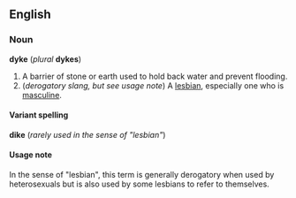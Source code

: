 ==English==
===Noun===
'''dyke''' (''plural'' '''dykes''')

#A barrier of stone or earth used to hold back water and prevent flooding.
#(''derogatory slang, but see usage note'') A [[lesbian]], especially one who is [[masculine]].

====Variant spelling====
'''dike''' (''rarely used in the sense of "lesbian"'')

====Usage note====
In the sense of "lesbian", this term is generally derogatory when used by heterosexuals but is also used by some lesbians to refer to themselves.